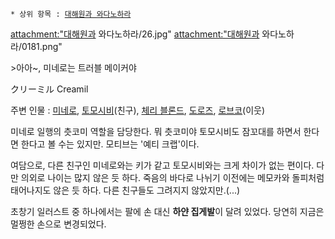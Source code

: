  * 상위 항목 : [[대해원과 와다노하라]]

attachment:"대해원과 와다노하라/26.jpg"
attachment:"대해원과 와다노하라/0181.png"

>아아~, 미네로는 트러블 메이커야

クリーミル
Creamil

주변 인물 : [[미네로]], [[토모시비]](친구), [[체리 블론드]], [[도로즈]], [[로브코]](이웃)

미네로 일행의 츳코미 역할을 담당한다. 뭐 츳코미야 토모시비도 잠꼬대를 하면서 한다면 한다고 볼 수는 있지만. 모티브는 '예티 크랩'이다. 

여담으로, 다른 친구인 미네로와는 키가 같고 토모시비와는 크게 차이가 없는 편이다. 다만 의외로 나이는 많지 않은 듯 하다. 죽음의 바다로 나뉘기 이전에는 메모카와 돌피처럼 태어나지도 않은 듯 하다. 다른 친구들도 그려지지 않았지만.(...)

초창기 일러스트 중 하나에서는 팔에 손 대신 '''하얀 집게발'''이 달려 있었다. 당연히 지금은 멀쩡한 손으로 변경되었다.
